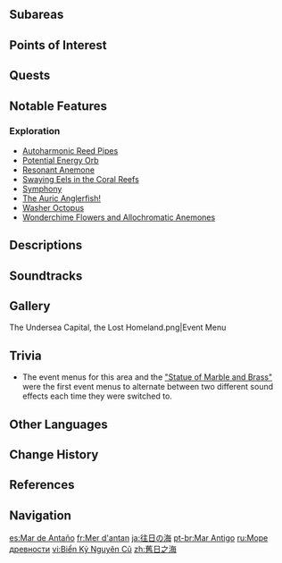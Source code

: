 {{RegionTabs
|subpage1=Map
}}
{{About|the area|the ancient civilization|Remuria}}
{{Location Infobox
|icon         = Icon Sea of Bygone Eras.png
|image        = <gallery>
Sea of Bygone Eras.png|In-Game
Sea of Bygone Eras Map.png|Map
Sea of Bygone Eras Emblem Night.png|Emblem
</gallery>
|map          = Sea of Bygone Eras
|type         = Area
|region       = Fontaine
|entrance     = Faded Castle
}}
{{Location Intro|description={{If Self|Sea of Bygone Eras|It|Sea of Bygone Eras}} has its own [[map]] tab and [[exploration]] progress separate from the main map of [[Teyvat]]. It is unlocked after completing the {{Quest|Underwater Nocturne}}.}}

==Subareas==
{{Locations by Category Table|type=Subareas}}

==Points of Interest==
{{Locations by Category Table|type=Points of Interest}}

==Quests==
{{Quests by Category List|heo=1}}

==Notable Features==
===Exploration===
* [[Autoharmonic Reed Pipes]]
* [[Potential Energy Orb]]
* [[Resonant Anemone]]
* [[Swaying Eels in the Coral Reefs]]
* [[Symphony]]
* [[The Auric Anglerfish!]]
* [[Washer Octopus]]
* [[Wonderchime Flowers and Allochromatic Anemones]]
<!--
===Domains===
{{Domains by Category Gallery}}

===Bosses===
{{Enemy List|}}

===Local Specialties===
* {{Item|}}
--><!--
===Interactables===
* 
-->
==Descriptions==
{{Description|The wide waters that lie south of the Great Terrestrial Lake were also once an integral part of that high sea. Beneath the abyssal depths untouched by sunlight, the first of dreams and hopes lie buried.<br>The long-forgotten symphony sounds once more amidst the stronghold of dimmed glories and the sea-sunken ruins. A new chapter in a tale long-ended is about to be written...|The Undersea Capital, the Lost Homeland}}
{{Description|The citizens of Remuria, who once prided themselves on their civilization and glory, firmly believed their empire would rule eternal. As long as the God King's melody continued to play upon the golden throne, their flourishing laws would stand unshaken, like a fortress of white stone and bronze. Yet, all that ancient pride and hatred eventually sank below the towering waves, leaving only a tranquil, salty breeze, as gentle as it had ever been in days long past.|[[Map]] marker description}}

==Soundtracks==
{{Soundtracks by Category Table|type=location}}
<!--
==Lore==
-->
==Gallery==
<gallery>
The Undersea Capital, the Lost Homeland.png|Event Menu
</gallery>

==Trivia==
* The event menus for this area and the [["Statue of Marble and Brass"#Statue of Marble and Brass|"Statue of Marble and Brass"]] were the first event menus to alternate between two different sound effects each time they were switched to.<!-- alternation occurred only if the Event menu wasn't closed -->

==Other Languages==
{{Other Languages
|en       = Sea of Bygone Eras
|zhs      = 旧日之海
|zhs_rm   = Jiùrì zhī Hǎi
|zht      = 舊日之海
|zht_rm   = Jiùrì zhī Hǎi
|zh_tl    = Sea of the Olden Days
|ja       = 往日の海
|ja_rm    = Oujitsu no Umi
|ja_tl    = Sea of Days Past
|ko       = 지난날<->의 바다
|ko_tl    = Sea of Days Past
|es       = Mar de Antaño
|es_tl    = Sea of Yesteryear
|fr       = Mer d'antan
|fr_tl    = Sea of Yore
|ru       = Море древности
|ru_tl    = Sea of Antiquity
|th       = Sea of Bygone Eras
|vi       = Biển Kỷ Nguyên Cũ
|vi_tl    = Sea of the Old Era
|de       = Meer der alten Tage
|de_tl    = Sea of Olden Days
|id       = Sea of Bygone Eras
|pt       = Mar Antigo
|pt_tl    = Ancient Sea
|tr       = Kadim Çağlar Denizi
|tr_tl    = Sea of Ancient Times
|it       = Mare dei Tempi Remoti
|it_tl    = Sea of the Distant Times
}}

==Change History==
{{Change History|4.6}}

==References==
{{Reflist|2}}

==Navigation==
{{Area Navbox|Fontaine}}

[[es:Mar de Antaño]]
[[fr:Mer d'antan]]
[[ja:往日の海]]
[[pt-br:Mar Antigo]]
[[ru:Море древности]]
[[vi:Biển Kỷ Nguyên Cũ]]
[[zh:舊日之海]]